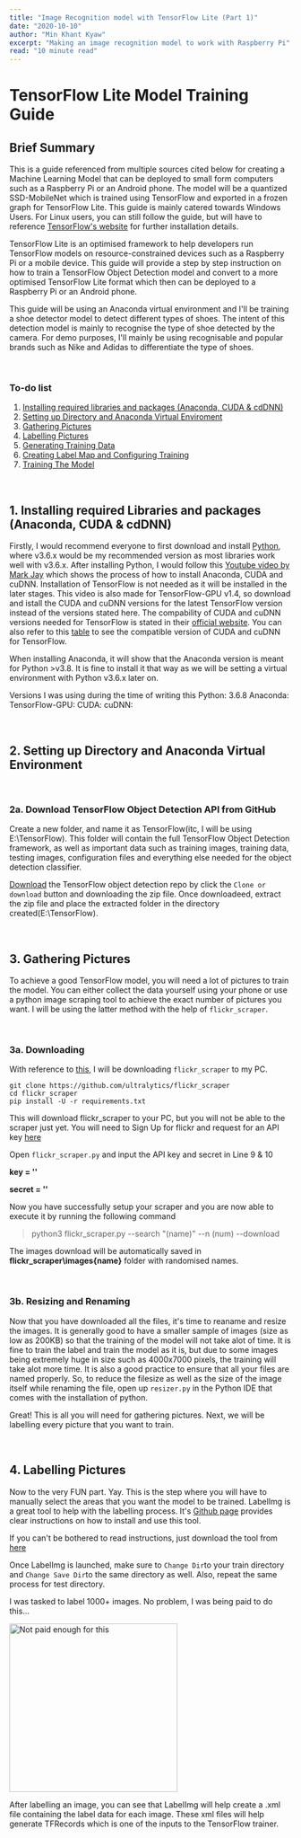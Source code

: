 ```yaml
---
title: "Image Recognition model with TensorFlow Lite (Part 1)"
date: "2020-10-10"
author: "Min Khant Kyaw"
excerpt: "Making an image recognition model to work with Raspberry Pi"
read: "10 minute read"
---
```


# TensorFlow Lite Model Training Guide

## Brief Summary
This is a guide referenced from multiple sources cited below for creating a Machine Learning Model that can be deployed to small form computers such as a Raspberry Pi or an Android phone. The model will be a quantized SSD-MobileNet which is trained using TensorFlow and exported in a frozen graph for TensorFlow Lite. This guide is mainly catered towards Windows Users. For Linux users, you can still follow the guide, but will have to reference [TensorFlow's website](https://www.tensorflow.org/install) for further installation details.

TensorFlow Lite is an optimised framework to help developers run TensorFlow models on resource-constrained devices such as a Raspberry Pi or a mobile device. This guide will provide a step by step instruction on how to train a TensorFlow Object Detection model and convert to a more optimised TensorFlow Lite format which then can be deployed to a Raspberry Pi or an Android phone.

This guide will be using an Anaconda virtual environment and I'll be training a shoe detector model to detect different types of shoes. The intent of this detection model is mainly to recognise the type of shoe detected by the camera. For demo purposes, I'll mainly be using recognisable and popular brands such as Nike and Adidas to differentiate the type of shoes.

<br />

### To-do list
1. [Installing required libraries and packages (Anaconda, CUDA & cdDNN)](https://github.com/min-khant-kyaw/image_classification/blob/master/README.md#1-installing-required-libraries-and-packages-anaconda-cuda--cddnn)
2. [Setting up Directory and Anaconda Virtual Enviroment](https://github.com/min-khant-kyaw/image_classification/blob/master/README.md#2-setting-up-directory-and-anaconda-virtual-environment)
3. [Gathering Pictures](https://github.com/min-khant-kyaw/image_classification/blob/master/README.md#3-gathering-pictures)
4. [Labelling Pictures](https://github.com/min-khant-kyaw/image_classification/blob/master/README.md#4-labelling-pictures)
5. [Generating Training Data](https://github.com/min-khant-kyaw/image_classification/blob/master/README.md#5-generating-training-data)
6. [Creating Label Map and Configuring Training](https://github.com/min-khant-kyaw/image_classification/blob/master/README.md#6-creating-label-map-and-configuring-training)
7. [Training The Model](https://github.com/min-khant-kyaw/image_classification/blob/master/README.md#7-training-the-model)

<br />

## 1. Installing required Libraries and packages (Anaconda, CUDA & cdDNN)
Firstly, I would recommend everyone to first download and install [Python](https://www.python.org/downloads/windows/), where v3.6.x would be my recommended version as most libraries work well with v3.6.x. After installing Python, I would follow this [Youtube video by Mark Jay](https://www.youtube.com/watch?v=RplXYjxgZbw) which shows the process of how to install Anaconda, CUDA and cuDNN. Installation of TensorFlow is not needed as it will be installed in the later stages. This video is also made for TensorFlow-GPU v1.4, so download and istall the CUDA and cuDNN versions for the latest TensorFlow version instead of the versions stated here. The compability of CUDA and cuDNN versions needed for TensorFlow is stated in their [official website](https://www.tensorflow.org/install/gpu). You can also refer to this [table](https://www.tensorflow.org/install/source#tested_build_configurations) to see the compatible version of CUDA and cuDNN for TensorFlow.

When installing Anaconda, it will show that the Anaconda version is meant for Python >v3.8. It is fine to install it that way as we will be setting a virtual environment with Python v3.6.x later on.

Versions I was using during the time of writing this
Python: 3.6.8
Anaconda: 
TensorFlow-GPU:
CUDA:
cuDNN:

<br />

## 2. Setting up Directory and Anaconda Virtual Environment

<br />

### 2a. Download TensorFlow Object Detection API from GitHub
Create a new folder, and name it as TensorFlow(itc, I will be using E:\TensorFlow). This folder will contain the full TensorFlow Object Detection framework, as well as important data such as training images, training data, testing images, configuration files and everything else needed for the object detection classifier.

[Download](https://github.com/tensorflow/models) the TensorFlow object detection repo by click the ```Clone or download``` button and downloading the zip file. Once downloadeed, extract the zip file and place the extracted folder in the directory created(E:\TensorFlow).

<br />

## 3. Gathering Pictures
To achieve a good TensorFlow model, you will need a lot of pictures to train the model. You can either collect the data yourself using your phone or use a python image scraping tool to achieve the exact number of pictures you want. I will be using the latter method with the help of ```flickr_scraper```.

<br />

### 3a. Downloading
With reference to [this](https://github.com/ultralytics/flickr_scraper), I will be downloading ```flickr_scraper``` to my PC.

```
git clone https://github.com/ultralytics/flickr_scraper
cd flickr_scraper
pip install -U -r requirements.txt
```
This will download flickr_scraper to your PC, but you will not be able to the scraper just yet.
You will need to Sign Up for flickr and request for an API key [here](https://www.flickr.com/services/apps/create/apply)

Open ```flickr_scraper.py``` and input the API key and secret in Line 9 & 10


**key = ''**

**secret = ''**


Now you have successfully setup your scraper and you are now able to execute it by running the following command

<BlockQuote>python3 flickr_scraper.py --search "(name)" --n (num) --download</BlockQuote>

The images download will be automatically saved in **flickr_scraper\images\{name}** folder with randomised names.

<br />

### 3b. Resizing and Renaming
Now that you have downloaded all the files, it's time to reaname and resize the images.
It is generally good to have a smaller sample of images (size as low as 200KB) so that the training of the model will not take alot of time. It is fine to train the label and train the model as it is, but due to some images being extremely huge in size such as 4000x7000 pixels, the training will take alot more time. 
It is also a good practice to ensure that all your files are named properly. So, to reduce the filesize as well as the size of the image itself while renaming the file, open up ```resizer.py``` in the Python IDE that comes with the installation of python.



Great! This is all you will need for gathering pictures. Next, we will be labelling every picture that you want to train.

<br />

## 4. Labelling Pictures
Now to the very FUN part. Yay. This is the step where you will have to manually select the areas that you want the model to be trained. 
LabelImg is a great tool to help with the labelling process. It's [Github page](https://github.com/tzutalin/labelImg) provides clear instructions on how to install and use this tool.

If you can't be bothered to read instructions, just download the tool from [here](https://www.dropbox.com/s/tq7zfrcwl44vxan/windows_v1.6.0.zip?dl=1)

Once LabelImg is launched, make sure to ```Change Dir```to your train directory and ```Change Save Dir```to the same directory as well. Also, repeat the same process for test directory.

I was tasked to label 1000+ images. No problem, I was being paid to do this...
<p>
  <img width="300" height="300" src="https://media1.tenor.com/images/e8811ef763720c5a399379dd68b641f9/tenor.gif?itemid=6139291" title="Not paid enough for this" />
</p>

After labelling an image, you can see that LabelImg will help create a .xml file containing the label data for each image. These xml files will help generate TFRecords which is one of the inputs to the TensorFlow trainer.



